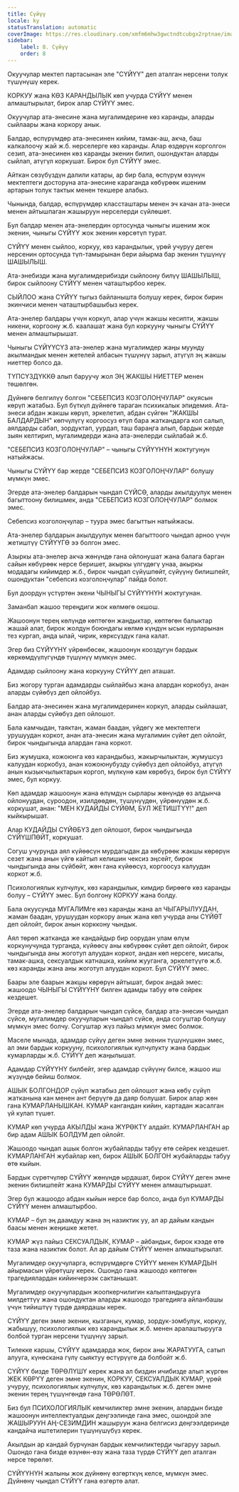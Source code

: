 ```yaml
---
title: Сүйүү
locale: ky
statusTranslation: automatic
coverImage: https://res.cloudinary.com/xmfm6mhw3gwctndtcubgx2rptnae/image/upload/v1740337243/small_cover_educacion_fundamental_a051170f1c.webp
sidebar:
    label: 8. Сүйүү
    order: 8
---
```

Окуучулар мектеп партасынан эле "СҮЙҮҮ" деп аталган нерсени толук түшүнүшү керек.

КОРКУУ жана КӨЗ КАРАНДЫЛЫК көп учурда СҮЙҮҮ менен алмаштырылат, бирок алар СҮЙҮҮ эмес.

Окуучулар ата-энесине жана мугалимдерине көз каранды, аларды сыйлаары жана коркору анык.

Балдар, өспүрүмдөр ата-энесинен кийим, тамак-аш, акча, баш калкалоочу жай ж.б. нерселерге көз каранды. Алар өздөрүн корголгон сезип, ата-энесинен көз каранды экенин билип, ошондуктан аларды сыйлап, атүгүл коркушат. Бирок бул СҮЙҮҮ эмес.

Айткан сөзүбүздүн далили катары, ар бир бала, өспүрүм өзүнүн мектептеги досторуна ата-энесине караганда көбүрөөк ишеним артарын толук тактык менен текшере алабыз.

Чынында, балдар, өспүрүмдөр классташтары менен эч качан ата-энеси менен айтышпаган жашыруун нерселерди сүйлөшөт.

Бул балдар менен ата-энелердин ортосунда чыныгы ишеним жок экенин, чыныгы СҮЙҮҮ жок экенин көрсөтүп турат.

СҮЙҮҮ менен сыйлоо, коркуу, көз карандылык, үрөй учуруу деген нерсенин ортосунда түп-тамырынан бери айырма бар экенин түшүнүү ШАШЫЛЫШ.

Ата-энебизди жана мугалимдерибизди сыйлоону билүү ШАШЫЛЫШ, бирок сыйлоону СҮЙҮҮ менен чаташтырбоо керек.

СЫЙЛОО жана СҮЙҮҮ тыгыз байланышта болушу керек, бирок бирин экинчиси менен чаташтырбашыбыз керек.

Ата-энелер балдары үчүн коркуп, алар үчүн жакшы кесипти, жакшы никени, коргоону ж.б. каалашат жана бул коркууну чыныгы СҮЙҮҮ менен алмаштырышат.

Чыныгы СҮЙҮҮСҮЗ ата-энелер жана мугалимдер жаңы муунду акылмандык менен жетелей албасын түшүнүү зарыл, атүгүл эң жакшы ниеттер болсо да.

ТҮПСҮЗДҮККӨ алып баруучу жол ЭҢ ЖАКШЫ НИЕТТЕР менен төшөлгөн.

Дүйнөгө белгилүү болгон "СЕБЕПСИЗ КОЗГОЛОҢЧУЛАР" окуясын көрүп жатабыз. Бул бүткүл дүйнөгө тараган психикалык эпидемия. Ата-энеси абдан жакшы көрүп, эркелетип, абдан сүйгөн "ЖАКШЫ БАЛДАРДЫН" көпчүлүгү коргоосуз өтүп бара жаткандарга кол салып, аялдарды сабап, зордуктап, уурдап, таш бараңга алып, бардык жерде зыян келтирип, мугалимдерди жана ата-энелерди сыйлабай ж.б.

"СЕБЕПСИЗ КОЗГОЛОҢЧУЛАР" – чыныгы СҮЙҮҮНҮН жоктугунун натыйжасы.

Чыныгы СҮЙҮҮ бар жерде "СЕБЕПСИЗ КОЗГОЛОҢЧУЛАР" болушу мүмкүн эмес.

Эгерде ата-энелер балдарын чындап СҮЙСӨ, аларды акылдуулук менен багыттоону билишмек, анда "СЕБЕПСИЗ КОЗГОЛОҢЧУЛАР" болмок эмес.

Себепсиз козголоңчулар – туура эмес багыттын натыйжасы.

Ата-энелер балдарын акылдуулук менен багыттоого чындап арноо үчүн жетиштүү СҮЙҮҮГӨ ээ болгон эмес.

Азыркы ата-энелер акча жөнүндө гана ойлонушат жана балага барган сайын көбүрөөк нерсе беришет, акыркы үлгүдөгү унаа, акыркы модадагы кийимдер ж.б., бирок чындап сүйүшпөйт, сүйүүнү билишпейт, ошондуктан "себепсиз козголоңчулар" пайда болот.

Бул доордун үстүртөн экени ЧЫНЫГЫ СҮЙҮҮНҮН жоктугунан.

Заманбап жашоо тереңдиги жок көлмөгө окшош.

Жашоонун терең көлүндө көптөгөн жандыктар, көптөгөн балыктар жашай алат, бирок жолдун боюндагы көлмө күндүн ысык нурларынан тез кургап, анда ылай, чирик, көрксүздүк гана калат.

Эгер биз СҮЙҮҮНҮ үйрөнбөсөк, жашоонун кооздугун бардык көркөмдүүлүгүндө түшүнүү мүмкүн эмес.

Адамдар сыйлоону жана коркууну СҮЙҮҮ деп аташат.

Биз жогору турган адамдарды сыйлайбыз жана алардан коркобуз, анан аларды сүйөбүз деп ойлойбуз.

Балдар ата-энесинен жана мугалимдеринен коркуп, аларды сыйлашат, анан аларды сүйөбүз деп ойлошот.

Бала камчыдан, таяктан, жаман баадан, үйдөгү же мектептеги урушуудан коркот, анан ата-энесин жана мугалимин сүйөт деп ойлойт, бирок чындыгында алардан гана коркот.

Биз жумушка, кожоюнга көз карандыбыз, жакырчылыктан, жумушсуз калуудан коркобуз, анан кожоюнубузду сүйөбүз деп ойлойбуз, атүгүл анын кызыкчылыктарын коргоп, мүлкүнө кам көрөбүз, бирок бул СҮЙҮҮ эмес, бул коркуу.

Көп адамдар жашоонун жана өлүмдүн сырлары жөнүндө өз алдынча ойлонуудан, суроодон, изилдөөдөн, түшүнүүдөн, үйрөнүүдөн ж.б. коркушат, анан: "МЕН КУДАЙДЫ СҮЙӨМ, БУЛ ЖЕТИШТҮҮ!" деп кыйкырышат.

Алар КУДАЙДЫ СҮЙӨБҮЗ деп ойлошот, бирок чындыгында СҮЙҮШПӨЙТ, коркушат.

Согуш учурунда аял күйөөсүн мурдагыдан да көбүрөөк жакшы көрөрүн сезет жана анын үйгө кайтып келишин чексиз эңсейт, бирок чындыгында аны сүйбөйт, жөн гана күйөөсүз, коргоосуз калуудан коркот ж.б.

Психологиялык кулчулук, көз карандылык, кимдир бирөөгө көз каранды болуу – СҮЙҮҮ эмес. Бул болгону КОРКУУ жана болду.

Бала окуусунда МУГАЛИМге көз каранды жана ал ЧЫГАРЫЛУУДАН, жаман баадан, урушуудан коркору анык жана көп учурда аны СҮЙӨТ деп ойлойт, бирок анын корккону чындык.

Аял төрөп жатканда же кандайдыр бир оорудан улам өлүм коркунучунда турганда, күйөөсү аны көбүрөөк сүйөт деп ойлойт, бирок чындыгында аны жоготуп алуудан коркот, андан көп нерсеге, мисалы, тамак-ашка, сексуалдык катнашка, кийим жууганга, эркелетүүгө ж.б. көз каранды жана аны жоготуп алуудан коркот. Бул СҮЙҮҮ эмес.

Баары эле баарын жакшы көрөрүн айтышат, бирок андай эмес: жашоодо ЧЫНЫГЫ СҮЙҮҮНҮ билген адамды табуу өтө сейрек кездешет.

Эгерде ата-энелер балдарын чындап сүйсө, балдар ата-энесин чындап сүйсө, мугалимдер окуучуларын чындап сүйсө, анда согуштар болушу мүмкүн эмес болчу. Согуштар жүз пайыз мүмкүн эмес болмок.

Маселе мынада, адамдар сүйүү деген эмне экенин түшүнүшкөн эмес, ал эми бардык коркууну, психологиялык кулчулукту жана бардык кумарларды ж.б. СҮЙҮҮ деп жаңылышат.

Адамдар СҮЙҮҮНҮ билбейт, эгер адамдар сүйүүнү билсе, жашоо иш жүзүндө бейиш болмок.

АШЫК БОЛГОНДОР сүйүп жатабыз деп ойлошот жана көбү сүйүп жатканына кан менен ант берүүгө да даяр болушат. Бирок алар жөн гана КУМАРЛАНЫШКАН. КУМАР кангандан кийин, картадан жасалган үй кулап түшөт.

КУМАР көп учурда АКЫЛДЫ жана ЖҮРӨКТҮ алдайт. КУМАРЛАНГАН ар бир адам АШЫК БОЛДУМ деп ойлойт.

Жашоодо чындап ашык болгон жубайларды табуу өтө сейрек кездешет. КУМАРЛАНГАН жубайлар көп, бирок АШЫК БОЛГОН жубайларды табуу өтө кыйын.

Бардык сүрөтчүлөр СҮЙҮҮ жөнүндө ырдашат, бирок СҮЙҮҮ деген эмне экенин билишпейт жана КУМАРДЫ СҮЙҮҮ менен алмаштырышат.

Эгер бул жашоодо абдан кыйын нерсе бар болсо, анда бул КУМАРДЫ СҮЙҮҮ менен алмаштырбоо.

КУМАР – бул эң даамдуу жана эң назиктик уу, ал ар дайым кандын баасы менен жеңишке жетет.

КУМАР жүз пайыз СЕКСУАЛДЫК, КУМАР – айбандык, бирок кээде өтө таза жана назиктик болот. Ал ар дайым СҮЙҮҮ менен алмаштырылат.

Мугалимдер окуучуларга, өспүрүмдөргө СҮЙҮҮ менен КУМАРДЫН айырмасын үйрөтүшү керек. Ошондо гана жашоодо көптөгөн трагедиялардан кийинчерээк сактанышат.

Мугалимдер окуучулардын жоопкерчилигин калыптандырууга милдеттүү жана ошондуктан аларды жашоодо трагедияга айланбашы үчүн тийиштүү түрдө даярдашы керек.

СҮЙҮҮ деген эмне экенин, кызганыч, кумар, зордук-зомбулук, коркуу, жабышуу, психологиялык көз карандылык ж.б. менен аралаштырууга болбой турган нерсени түшүнүү зарыл.

Тилекке каршы, СҮЙҮҮ адамдарда жок, бирок аны ЖАРАТУУГА, сатып алууга, күнөскана гүлү сыяктуу өстүрүүгө да болбойт ж.б.

СҮЙҮҮ бизде ТӨРӨЛҮШҮ керек жана ал биздин ичибизде алып жүргөн ЖЕК КӨРҮҮ деген эмне экенин, КОРКУУ, СЕКСУАЛДЫК КУМАР, үрөй учуруу, психологиялык кулчулук, көз карандылык ж.б. деген эмне экенин терең түшүнгөндө гана ТӨРӨЛӨТ.

Биз бул ПСИХОЛОГИЯЛЫК кемчиликтер эмне экенин, алардын бизде жашоонун интеллектуалдык деңгээлинде гана эмес, ошондой эле ЖАШЫРУУН АҢ-СЕЗИМДИН жашыруун жана белгисиз деңгээлдеринде кандайча иштетилерин түшүнүшүбүз керек.

Акылдын ар кандай бурчунан бардык кемчиликтерди чыгаруу зарыл. Ошондо гана бизде өзүнөн-өзү жана таза түрдө СҮЙҮҮ деп аталган нерсе төрөлөт.

СҮЙҮҮНҮН жалыны жок дүйнөнү өзгөрткүң келсе, мүмкүн эмес. Дүйнөнү чындап СҮЙҮҮ гана өзгөртө алат.

